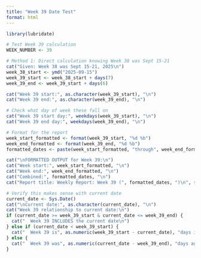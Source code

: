 ```yaml
---
title: "Week 39 Date Test"
format: html
---
```


```r
library(lubridate)

# Test Week 39 calculation
WEEK_NUMBER <- 39

# Method 1: Direct calculation knowing Week 38 was Sept 15-21
cat("Given: Week 38 was Sept 15-21, 2025\n")
week_38_start <- ymd("2025-09-15")
week_39_start <- week_38_start + days(7)
week_39_end <- week_39_start + days(6)

cat("Week 39 start:", as.character(week_39_start), "\n")
cat("Week 39 end:", as.character(week_39_end), "\n")

# Check what day of week these fall on
cat("Week 39 start day:", weekdays(week_39_start), "\n")
cat("Week 39 end day:", weekdays(week_39_end), "\n")

# Format for the report
week_start_formatted <- format(week_39_start, "%d %b")
week_end_formatted <- format(week_39_end, "%d %b")
formatted_dates <- paste(week_start_formatted, "through", week_end_formatted)

cat("\nFORMATTED OUTPUT for Week 39:\n")
cat("Week start:", week_start_formatted, "\n")
cat("Week end:", week_end_formatted, "\n") 
cat("Combined:", formatted_dates, "\n")
cat("Report title: Weekly Report: Week 39 (", formatted_dates, ")\n", sep="")

# Verify this makes sense with current date
current_date <- Sys.Date()
cat("\nCurrent date:", as.character(current_date), "\n")
cat("Week 39 relationship to current date:\n")
if (current_date >= week_39_start & current_date <= week_39_end) {
  cat("  Week 39 INCLUDES the current date\n")
} else if (current_date < week_39_start) {
  cat("  Week 39 is", as.numeric(week_39_start - current_date), "days in the future\n")
} else {
  cat("  Week 39 was", as.numeric(current_date - week_39_end), "days ago\n")
}
```
